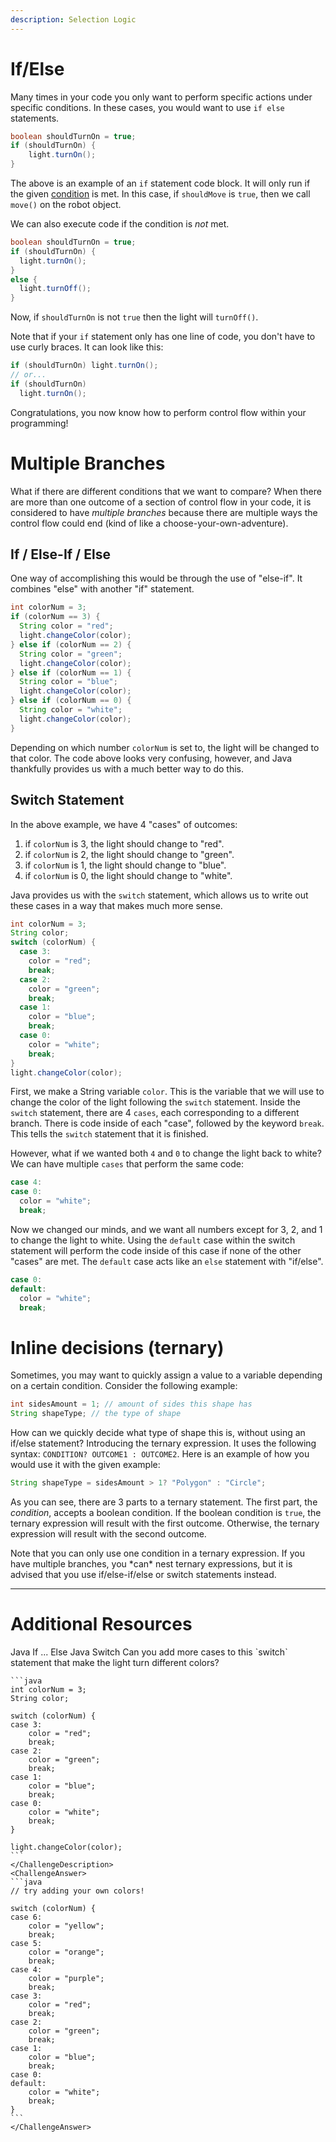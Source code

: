 ```yaml
---
description: Selection Logic
---
```


# If/Else

Many times in your code you only want to perform specific actions under specific conditions. In these cases, you would want to use `if else` statements.

```java
boolean shouldTurnOn = true;
if (shouldTurnOn) {
    light.turnOn();
}
```

The above is an example of an `if` statement code block. It will only run if the given [condition](programming-concepts/booleans) is met. In this case, if `shouldMove` is `true`, then we call `move()` on the robot object.

We can also execute code if the condition is *not* met.

```java
boolean shouldTurnOn = true;
if (shouldTurnOn) {
  light.turnOn();
}
else {
  light.turnOff();
}
```

Now, if `shouldTurnOn` is not `true` then the light will `turnOff()`.

Note that if your `if` statement only has one line of code, you don't have to use curly braces. It can look like this:

```java
if (shouldTurnOn) light.turnOn();
// or...
if (shouldTurnOn)
  light.turnOn();
```

Congratulations, you now know how to perform control flow within your programming!

# Multiple Branches

What if there are different conditions that we want to compare? When there are more than one outcome of a section of control flow in your code, it is considered to have *multiple branches* because there are multiple ways the control flow could end (kind of like a choose-your-own-adventure).

## If / Else-If / Else

One way of accomplishing this would be through the use of "else-if". It combines "else" with another "if" statement.

```java
int colorNum = 3;
if (colorNum == 3) {
  String color = "red";
  light.changeColor(color);
} else if (colorNum == 2) {
  String color = "green";
  light.changeColor(color);
} else if (colorNum == 1) {
  String color = "blue";
  light.changeColor(color);
} else if (colorNum == 0) {
  String color = "white";
  light.changeColor(color);
}
```

Depending on which number `colorNum` is set to, the light will be changed to that color.  The code above looks very confusing, however, and Java thankfully provides us with a much better way to do this.

## Switch Statement

In the above example, we have 4 "cases" of outcomes:

1. if `colorNum` is 3, the light should change to "red".
2. if `colorNum` is 2, the light should change to "green".
3. if `colorNum` is 1, the light should change to "blue".
4. if `colorNum` is 0, the light should change to "white".

Java provides us with the `switch` statement, which allows us to write out these cases in a way that makes much more sense.

```java
int colorNum = 3;
String color;
switch (colorNum) {
  case 3:
    color = "red";
    break;
  case 2:
    color = "green";
    break;
  case 1:
    color = "blue";
    break;
  case 0:
    color = "white";
    break;
}
light.changeColor(color);
```

First, we make a String variable `color`. This is the variable that we will use to change the color of the light following the `switch` statement. Inside the `switch` statement, there are 4 `cases`, each corresponding to a different branch. There is code inside of each "case", followed by the keyword `break`. This tells the `switch` statement that it is finished.

However, what if we wanted both `4` and `0` to change the light back to white? We can have multiple `cases` that perform the same code:

```java
case 4:
case 0:
  color = "white";
  break;
```

Now we changed our minds, and we want all numbers except for 3, 2, and 1 to change the light to white. Using the `default` case within the switch statement will perform the code inside of this case if none of the other "cases" are met. The `default` case acts like an `else` statement with "if/else".

```java
case 0:
default:
  color = "white";
  break;
```

# Inline decisions (ternary)

Sometimes, you may want to quickly assign a value to a variable depending on a certain condition. Consider the following example:

```java
int sidesAmount = 1; // amount of sides this shape has
String shapeType; // the type of shape
```

How can we quickly decide what type of shape this is, without using an if/else statement? Introducing the ternary expression. It uses the following syntax: `CONDITION? OUTCOME1 : OUTCOME2`. Here is an example of how you would use it with the given example:

```java
String shapeType = sidesAmount > 1? "Polygon" : "Circle";
```

As you can see, there are 3 parts to a ternary statement. The first part, the *condition*, accepts a boolean condition. If the boolean condition is `true`, the ternary expression will result with the first outcome. Otherwise, the ternary expression will result with the second outcome.

<Callout warning>
Note that you can only use one condition in a ternary expression. If you have multiple branches, you *can* nest ternary expressions, but it is advised that you use if/else-if/else or switch statements instead.
</Callout>

---

# Additional Resources

<Bookmark url="https://www.w3schools.com/java/java_conditions.asp">
Java If ... Else
</Bookmark>

<Bookmark url="https://www.w3schools.com/java/java_switch.asp">
Java Switch
</Bookmark>

<Challenge>
    <ChallengeDescription>
    Can you add more cases to this `switch` statement that make the light turn different colors?

    ```java
    int colorNum = 3;
    String color;

    switch (colorNum) {
    case 3:
        color = "red";
        break;
    case 2:
        color = "green";
        break;
    case 1:
        color = "blue";
        break;
    case 0:
        color = "white";
        break;
    }

    light.changeColor(color);
    ```
    </ChallengeDescription>
    <ChallengeAnswer>
    ```java
    // try adding your own colors!

    switch (colorNum) {
    case 6:
        color = "yellow";
        break;
    case 5:
        color = "orange";
        break;
    case 4:
        color = "purple";
        break;
    case 3:
        color = "red";
        break;
    case 2:
        color = "green";
        break;
    case 1:
        color = "blue";
        break;
    case 0:
    default:
        color = "white";
        break;
    }
    ```
    </ChallengeAnswer>
</Challenge>